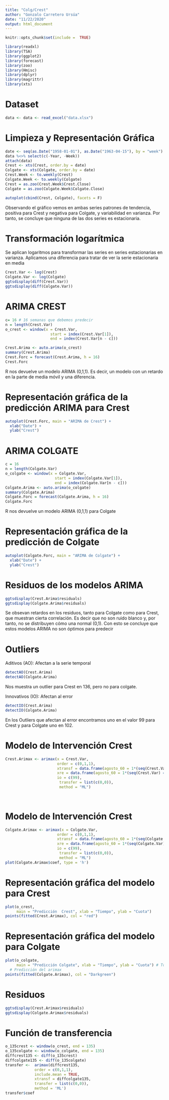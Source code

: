 ```yaml
---
title: "Colg/Crest"
author: "Gonzalo Carretero Ursúa"
date: "11/22/2020"
output: html_document
---
```


```r
knitr::opts_chunk$set(include =  TRUE)
```


```r
library(readxl)
library(TSA)
library(ggplot2)
library(forecast)
library(zoo)
library(Hmisc)
library(dplyr)
library(magrittr) 
library(xts) 
```

# Dataset

```r
data <- data <- read_excel("data.xlsx")
```

# Limpieza y Representación Gráfica

```r
date <- seq(as.Date("1958-01-01"), as.Date("1963-04-15"), by = "week")
data %<>% select(c(-Year, -Week))
attach(data)
Crest <- xts(Crest, order.by = date)
Colgate <- xts(Colgate, order.by = date)
Crest.Week <- to.weekly(Crest)
Colgate.Week <- to.weekly(Colgate)
Crest = as.zoo(Crest.Week$Crest.Close)
Colgate = as.zoo(Colgate.Week$Colgate.Close)

autoplot(cbind(Crest, Colgate), facets = F)
```
Observando el gráfico vemos en ambas series patrones de tendencia, positiva para Crest y negativa para Colgate, y variabilidad en varianza. Por tanto, se concluye que ninguna de las dos series es estacionaria.

# Transformación logarítmica 

Se aplican logaritmos para transformar las series en series estacionarias en varianza. 
Aplicamos una diferencia para tratar de ver la serie estacionaria en media

```r
Crest.Var <- log(Crest)
Colgate.Var <- log(Colgate)
ggtsdisplay(diff(Crest.Var))
ggtsdisplay(diff(Colgate.Var))
```


# ARIMA CREST

```r
c= 16 # 16 semanas que debemos predecir
n = length(Crest.Var)
o_crest <- window(x = Crest.Var, 
                    start = index(Crest.Var[1]),
                    end = index(Crest.Var[n - c]))

Crest.Arima <- auto.arima(o_crest)
summary(Crest.Arima)
Crest.Forc = forecast(Crest.Arima, h = 16)
Crest.Forc
```
R nos devuelve un modelo ARIMA (0,1,1). Es decir, un modelo con un retardo en la parte de media móvil y una diferencia.

# Representación gráfica de la predicción ARIMA para Crest

```r
autoplot(Crest.Forc, main = "ARIMA de Crest") +
  xlab("Date") +
  ylab("Crest")
```

# ARIMA COLGATE

```r
c = 16
n = length(Colgate.Var)
o_colgate <- window(x = Colgate.Var, 
                      start = index(Colgate.Var[1]),
                      end = index(Colgate.Var[n - c]))
Colgate.Arima <- auto.arima(o_colgate)
summary(Colgate.Arima)
Colgate.Forc = forecast(Colgate.Arima, h = 16)
Colgate.Forc
```
R nos devuelve un modelo ARIMA (0,1,1) para Colgate

# Representación gráfica de la predicción de Colgate 

```r
autoplot(Colgate.Forc, main = "ARIMA de Colgate") +
  xlab("Date") +
  ylab("Crest")
```


# Residuos de los modelos ARIMA

```r
ggtsdisplay(Crest.Arima$residuals)
ggtsdisplay(Colgate.Arima$residuals)
```
Se obsevan retardos en los residuos, tanto para Colgate como para Crest, que muestran cierta correlación. Es decir que no son ruido blanco y, por tanto, no se distribuyen cómo una normal (0,1).
Con esto se concluye que estos modelos ARIMA no son óptimos para predecir


# Outliers 

Aditivos (AO): Afectan a la serie temporal

```r
detectAO(Crest.Arima)
detectAO(Colgate.Arima)
```

Nos muestra un outlier para Crest en 136, pero no para colgate.

Innovativos (IO): Afectan al error

```r
detectIO(Crest.Arima)
detectIO(Colgate.Arima)
```

En los Outliers que afectan al error encontramos uno en el valor 99 para Crest y para Colgate uno en 102.

# Modelo de Intervención Crest

```r
Crest.Arimax <- arimax(x = Crest.Var,
                       order = c(0,1,1),
                       xtransf = data.frame(agosto_60 = 1*(seq(Crest.Var) > 136)),
                       xre = data.frame(agosto_60 = 1*(seq(Crest.Var) == 136)),
                       io = c(99),
                        transfer = list(c(0,0)),
                        method = "ML")  

                       
```

# Modelo de Intervención Crest

```r
Colgate.Arimax <- arimax(x = Colgate.Var,
                       order = c(0,1,1),
                       xtransf = data.frame(agosto_60 = 1*(seq(Colgate.Var) > 136)),
                       xre = data.frame(agosto_60 = 1*(seq(Colgate.Var) == 136)),
                       io = c(99),
                        transfer = list(c(0,0)),
                        method = "ML")   
plot(Colgate.Arimax$coef, type = 'h')
```

# Representación gráfica del modelo para Crest

```r
plot(o_crest, 
     main = "Predicción  Crest", xlab = "Tiempo", ylab = "Cuota") 
points(fitted(Crest.Arimax), col = "red")
```

# Representación gráfica del modelo para Colgate

```r
plot(o_colgate, 
     main = "Predicción Colgate", xlab = "Tiempo", ylab = "Cuota") # Todo lo relativo a labels...
  # Predicción del arimax
points(fitted(Colgate.Arimax), col = "Darkgreen")
```

# Residuos

```r
ggtsdisplay(Crest.Arimax$residuals)
ggtsdisplay(Colgate.Arimax$residuals)
```


# Función de transferencia

```r
o_135crest <- window(o_crest, end = 135) 
o_135colgate <- window(o_colgate, end = 135) 
diffcrest135 <- diff(o_135crest) 
diffcolgate135 <- diff(o_135colgate) 
transfer <-  arimax(diffcrest135,        
             order = c(0,1,1),           
             include.mean = TRUE,       
             xtransf = diffcolgate135,   
             transfer = list(c(0,0)), 
             method = 'ML')
transfer$coef
```

 
 
 
 
 
 
 
 
 
 
 
 
 
 
 
 